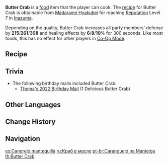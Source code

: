 {{Food Infobox
|id              = 108271
|image           = Item Butter Crab.png
|description     = 
|desc_suspicious = A grilled crab dish. The crab legs are still cold, and have a raw, salty flavor to them, almost as if one were being force-fed some seawater.
|desc_basic      = A grilled crab dish. Appropriate heat control has allowed the crab meat to stay moist and fatty. The butter has seeped into the crab meat, producing an aroma that has people salivating even from afar.
|desc_delicious  = A grilled crab dish. The butter-infused crab legs have a rich aroma that washes over the taste buds so seductively that before you know it, you've eaten it all, and are left sipping at the dregs of butter in the crab's shell, hoping to recapture a fragment of the dish's beauty.
|type            = DEF-Boosting Dishes
|effectType      = DEF Up
|effect          = Increases all party members' DEF by (var1) and healing effects by (var2)% for 300s.
|eff_att1        = DEF
|eff_att2        = Healing Improvement
|eff_suspicious1 = 215
|eff_basic1      = 261
|eff_delicious1  = 308
|eff_suspicious2 = 6
|eff_basic2      = 8
|eff_delicious2  = 10
|rarity          = 4
|region          = Inazuma
|recipe          = Reach [[Reputation]] Level 7 in [[Inazuma]]
}}
'''Butter Crab''' is a [[food]] item that the player can cook. The [[Recipes|recipe]] for Butter Crab is obtainable from [[Madarame Hyakubei]] for reaching [[Reputation]] Level 7 in [[Inazuma]].

Depending on the quality, Butter Crab increases all party members' defense by '''215'''/'''261'''/'''308''' and healing effects by '''6'''/'''8'''/'''10'''% for 300 seconds. Like most foods, this has no effect for other players in [[Co-Op Mode]].

==Recipe==
{{Recipe
|type = Cooking
|Butter = 4
|Crab = 4
|Seagrass = 2
|Matsutake = 1
|sort = Butter,Crab,Seagrass,Matsutake
}}

==Trivia==
*The following birthday mails included Butter Crab:
**[[Birthday/Thoma#A Delicious Meal...|Thoma's 2022 Birthday Mail]] (1 Delicious Butter Crab)

==Other Languages==
{{Other Languages
|en      = Butter Crab
|zhs     = 黄油蟹蟹
|zhs_rm  = Huángyóu Xiè-xiè
|zht     = 奶油蟹蟹
|zht_rm  = Nǎiyóu Xiè-xiè
|zh_tl   = Butter Crab-Crab
|zh_note = 蟹蟹 is a cuter way of saying 蟹.
|ja      = カニのバター{{Rubi|添|ぞ}}え
|ja_rm   = Kani no Bataa-zoe
|ja_tl   = Crab Served with Butter
|ko      = 버터 크랩
|ko_rm   = Beoteo Keuraep
|ko_tl   = Butter Crab
|es      = Cangrejo mantequilla
|es_tl   = Butter Crab
|fr      = Crabe au beurre
|fr_tl   = Butter Crab
|ru      = Краб в масле
|ru_tl   = Crab in Butter
|th      = Butter Crab
|vi      = Cua Phủ Bơ
|vi_tl   = Butter Crab
|de      = Butterkrebs
|de_tl   = Butter Crab
|id      = Butter Crab
|pt      = Caranguejo na Manteiga
|pt_tl   = Crab in Butter
}}

==Change History==
{{Change History|2.0}}

==Navigation==
{{Food Navbox}}

[[es:Cangrejo mantequilla]]
[[ru:Краб в масле]]
[[pt-br:Caranguejo na Manteiga]]
[[th:Butter Crab]]